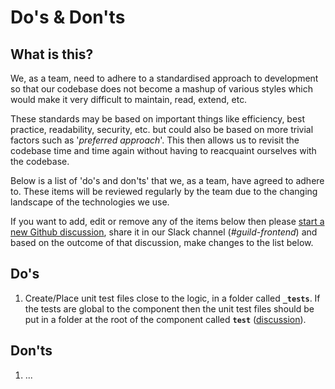 <Meta title="Documentation/Standards/Do's & Don'ts"/>

# Do's & Don'ts

## What is this?

We, as a team, need to adhere to a standardised approach to development so that our codebase does not become a mashup of various styles which would make it very difficult to maintain, read, extend, etc.

These standards may be based on important things like efficiency, best practice, readability, security, etc. but could also be based on more trivial factors such as '*preferred approach*'.
This then allows us to revisit the codebase time and time again without having to reacquaint ourselves with the codebase.

Below is a list of 'do's and don'ts' that we, as a team, have agreed to adhere to. These items will be reviewed regularly by the team due to the changing landscape of the technologies we use.

If you want to add, edit or remove any of the items below then please [start a new Github discussion](https://github.com/justeat/fozzie-components/discussions/new), share it in our Slack channel (*#guild-frontend*) and based on the outcome of that discussion, make changes to the list below.

## Do's

1. Create/Place unit test files close to the logic, in a folder called **`_tests`**.   If the tests are global to the component then the unit test files should be put in a folder at the root of the component called **`test`** ([discussion](https://github.com/justeat/fozzie-components/discussions/1171)).

## Don'ts

1. ...
